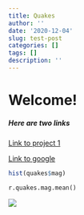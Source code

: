 ```yaml
---
title: Quakes
author: ''
date: '2020-12-04'
slug: test-post
categories: []
tags: []
description: ''
---
```


# Welcome!
##### Here are two links 

[Link to project 1](/project1/)

[Link to google](https://www.google.com)



```r
hist(quakes$mag)
```

```python
r.quakes.mag.mean()
```
![](/post/2020-12-04-test-post_files/kid2.JPG)

